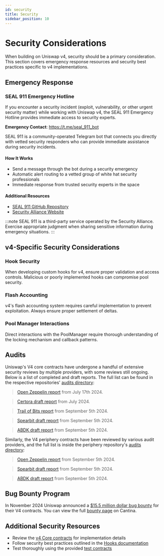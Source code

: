 ```yaml
---
id: security
title: Security
sidebar_position: 10
---
```


# Security Considerations

When building on Uniswap v4, security should be a primary consideration. This section covers emergency response resources and security best practices specific to v4 implementations.

## Emergency Response

### SEAL 911 Emergency Hotline

If you encounter a security incident (exploit, vulnerability, or other urgent security matter) while working with Uniswap v4, the SEAL 911 Emergency Hotline provides immediate access to security experts.

**Emergency Contact**: https://t.me/seal_911_bot

SEAL 911 is a community-operated Telegram bot that connects you directly with vetted security responders who can provide immediate assistance during security incidents.

#### How It Works
- Send a message through the bot during a security emergency
- Automatic alert routing to a vetted group of white hat security professionals
- Immediate response from trusted security experts in the space

#### Additional Resources
- [SEAL 911 GitHub Repository](https://github.com/security-alliance/seal-911)
- [Security Alliance Website](https://www.securityalliance.org/seal-911)

:::note
SEAL 911 is a third-party service operated by the Security Alliance. Exercise appropriate judgment when sharing sensitive information during emergency situations.
:::

## v4-Specific Security Considerations

### Hook Security
When developing custom hooks for v4, ensure proper validation and access controls. Malicious or poorly implemented hooks can compromise pool security.

### Flash Accounting
v4's flash accounting system requires careful implementation to prevent exploitation. Always ensure proper settlement of deltas.

### Pool Manager Interactions
Direct interactions with the PoolManager require thorough understanding of the locking mechanism and callback patterns.

## Audits

Uniswap's V4 core contracts have undergone a handful of extensive security reviews by multiple providers, with some reviews still ongoing. Below is a list of completed and draft reports. The full list can be found in the respective repositories' [audits directory](https://github.com/Uniswap/v4-core/blob/main/docs/security/audits):

> [Open Zeppelin report](https://github.com/Uniswap/v4-core/blob/main/docs/security/audits/OpenZeppelin_audit_core.pdf) from July 17th 2024.

> [Certora draft report](https://github.com/Uniswap/v4-core/blob/main/docs/security/audits/DRAFT_Certora_audit_core.pdf) from July 2024.

> [Trail of Bits report](https://github.com/Uniswap/v4-core/blob/main/docs/security/audits/TrailOfBits_audit_core.pdf) from September 5th 2024.

> [Spearbit draft report](https://github.com/Uniswap/v4-core/blob/main/docs/security/audits/DRAFT_Spearbit_audit_core.pdf) from September 5th 2024.

> [ABDK draft report](https://github.com/Uniswap/v4-core/blob/main/docs/security/audits/DRAFT_ABDK_audit_core.pdf) from September 5th 2024.


Similarly, the V4 periphery contracts have been reviewed by various audit providers, and the full list is inside the periphery repository's [audits directory](https://github.com/Uniswap/v4-periphery/tree/main/audits): 

> [Open Zeppelin report](https://github.com/Uniswap/v4-periphery/blob/main/audits/OpenZeppelin_audit_periphery_universal_router.pdf) from September 5th 2024.

> [Spearbit draft report](https://github.com/Uniswap/v4-periphery/blob/main/audits/DRAFT_Spearbit_audit_periphery.pdf) from September 5th 2024.

> [ABDK draft report](https://github.com/Uniswap/v4-periphery/blob/main/audits/DRAFT_ABDK_audit_periphery_universal_router.pdf) from September 5th 2024.

## Bug Bounty Program

In November 2024 Uniswap announced a [$15.5 million dollar bug bounty](https://blog.uniswap.org/v4-bug-bounty) for their V4 contracts. You can view the full [bounty page](https://cantina.xyz/bounties/f9df94db-c7b1-434b-bb06-d1360abdd1be) on Cantina.

## Additional Security Resources

- Review the [v4 Core contracts](../reference/core/) for implementation details
- Follow security best practices outlined in the [Hooks documentation](./04-hooks.mdx)
- Test thoroughly using the provided [test contracts](../reference/core/test/)
